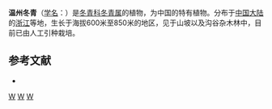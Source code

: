 {{Speciesbox 
| taxon = Ilex wenchowensis
| authority = [[胡秀英|S. Y. Hu]]
}}
'''温州冬青'''（[[学名|学名]]：{{lang|la|'''''Ilex wenchowensis'''''}}）是[[冬青科|冬青科]][[冬青属|冬青属]]的植物，为中国的特有植物。分布于[[中国大陆|中国大陆]]的[[浙江|浙江]]等地，生长于海拔600米至850米的地区，见于山坡以及沟谷杂木林中，目前已由人工引种栽培。

== 参考文献 ==
<div class="references-small">
* {{cite web| url =http://www.bioinfo.cn/db05/KmzwSpecies.php?action=view&id=14292| title =温州冬青| work =《中国高等植物数据库全库》| publisher =中国科学院微生物研究所| author =昆明植物研究所| accessdate =2009-02-24| deadurl =yes| archiveurl =https://web.archive.org/web/20160305080257/http://www.bioinfo.cn/db05/KmzwSpecies.php?action=view&id=14292| archivedate =2016-03-05}}
</div>
{{Taxonbar|from=Q5472120}}

[[Category:冬青属|W]]
[[Category:中國特有植物|W]]
[[Category:浙江植物|W]]